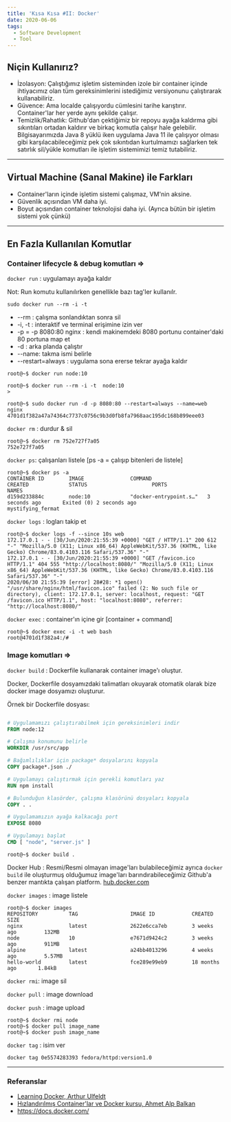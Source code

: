 ```yaml
---
title: 'Kısa Kısa #II: Docker'
date: 2020-06-06
tags:
  - Software Development
  - Tool
---
```


## Niçin Kullanırız?

- İzolasyon: Çalıştığımız işletim sisteminden izole bir container içinde ihtiyacımız olan tüm gereksinimlerini istediğimiz versiyonunu çalıştırarak kullanabiliriz.
- Güvence: Ama localde çalışıyordu cümlesini tarihe karıştırır. Container'lar her yerde aynı şekilde çalışır.
- Temizlik/Rahatlık: Github'dan çektiğimiz bir repoyu ayağa kaldırma gibi sıkıntıları ortadan kaldırır ve birkaç komutla çalışır hale gelebilir. Bilgisayarımızda Java 8 yüklü iken uygulama Java 11 ile çalışıyor olması gibi karşılacabileceğimiz pek çok sıkıntıdan kurtulmamızı sağlarken tek satırlık sil/yükle komutları ile işletim sistemimizi temiz tutabiliriz.

---

## Virtual Machine (Sanal Makine) ile Farkları
* Container'ların içinde işletim sistemi çalışmaz, VM'nin aksine.
* Güvenlik açısından VM daha iyi.
* Boyut açısından container teknolojisi daha iyi. (Ayrıca bütün bir işletim sistemi yok çünkü)

---


## En Fazla Kullanılan Komutlar

### Container lifecycle & debug komutları =>

`docker run` : uygulamayı ayağa kaldır

Not: Run komutu kullanılırken genellikle bazı tag'ler kullanılr.

`sudo docker run --rm -i -t`

* --rm : çalışma sonlandıktan sonra sil
* -i, -t : interaktif ve terminal erişimine izin ver
* -p = -p 8080:80 nginx : kendi makinemdeki 8080 portunu container'daki 80 portuna map et
* -d : arka planda çalıştır
* --name: takma ismi belirle
* --restart=always : uygulama sona ererse tekrar ayağa kaldır

```console
root@~$ docker run node:10
```

```console
root@~$ docker run --rm -i -t  node:10
> 
```

```console
root@~$ sudo docker run -d -p 8080:80 --restart=always --name=web nginx
4701d1f382a47a74364c7737c0756c9b3d0fb8fa7968aac195dc168b899eee03
```

`docker rm` : durdur & sil

```console
root@~$ docker rm 752e727f7a05
752e727f7a05
```

`docker ps`: çalışanları listele [ps -a = çalışıp bitenleri de listele]

```console
root@~$ docker ps -a
CONTAINER ID        IMAGE               COMMAND                  CREATED             STATUS                     PORTS               NAMES
d159d233884c        node:10             "docker-entrypoint.s…"   3 seconds ago       Exited (0) 2 seconds ago                       mystifying_fermat
```

`docker logs` : logları takip et

```console
root@~$ docker logs -f --since 10s web
172.17.0.1 - - [30/Jun/2020:21:55:39 +0000] "GET / HTTP/1.1" 200 612 "-" "Mozilla/5.0 (X11; Linux x86_64) AppleWebKit/537.36 (KHTML, like Gecko) Chrome/83.0.4103.116 Safari/537.36" "-"
172.17.0.1 - - [30/Jun/2020:21:55:39 +0000] "GET /favicon.ico HTTP/1.1" 404 555 "http://localhost:8080/" "Mozilla/5.0 (X11; Linux x86_64) AppleWebKit/537.36 (KHTML, like Gecko) Chrome/83.0.4103.116 Safari/537.36" "-"
2020/06/30 21:55:39 [error] 28#28: *1 open() "/usr/share/nginx/html/favicon.ico" failed (2: No such file or directory), client: 172.17.0.1, server: localhost, request: "GET /favicon.ico HTTP/1.1", host: "localhost:8080", referrer: "http://localhost:8080/"
```

`docker exec` : container'ın içine gir [container + command]

```console
root@~$ docker exec -i -t web bash
root@4701d1f382a4:/# 
```

### Image komutları =>

`docker build` : Dockerfile kullanarak container image'ı oluştur.

Docker, Dockerfile dosyamızdaki talimatları okuyarak otomatik olarak bize docker image dosyamızı oluşturur.

Örnek bir Dockerfile dosyası:

```Dockerfile

# Uygulamamızı çalıştırabilmek için gereksinimleri indir
FROM node:12

# Çalışma konumunu belirle
WORKDIR /usr/src/app

# Bağımlılıklar için package* dosyalarını kopyala
COPY package*.json ./

# Uygulamayı çalıştırmak için gerekli komutları yaz
RUN npm install

# Bulunduğun klasörder, çalışma klasörünü dosyaları kopyala
COPY . .

# Uygulamamızın ayağa kalkacağı port
EXPOSE 8080

# Uygulamayı başlat
CMD [ "node", "server.js" ]
````

```console
root@~$ docker build .
```

Docker Hub : Resmi/Resmi olmayan image'ları bulabileceğimiz ayrıca `docker build` ile oluşturmuş olduğumuz image'ları barındırabileceğimiz Github'a benzer mantıkta çalışan platform. [hub.docker.com](https://hub.docker.com/)

`docker images` : image listele

```console
root@~$ docker images
REPOSITORY          TAG                 IMAGE ID            CREATED             SIZE
nginx               latest              2622e6cca7eb        3 weeks ago         132MB
node                10                  e7671d9424c2        3 weeks ago         911MB
alpine              latest              a24bb4013296        4 weeks ago         5.57MB
hello-world         latest              fce289e99eb9        18 months ago       1.84kB

```

`docker rmi`: image sil

`docker pull` : image download 

`docker push` : image upload

```console
root@~$ docker rmi node
root@~$ docker pull image_name
root@~$ docker push image_name
```

`docker tag` : isim ver

```console
docker tag 0e5574283393 fedora/httpd:version1.0
```
---
### Referanslar
* [Learning Docker, Arthur Ulfeldt](https://www.linkedin.com/learning/learning-docker-2)
* [Hızlandırılmış Container'lar ve Docker kursu, Ahmet Alp Balkan](https://www.youtube.com/playlist?list=PLe1QWkyzVMv6psIEboToi7sbcNpQlhc9c)
* https://docs.docker.com/